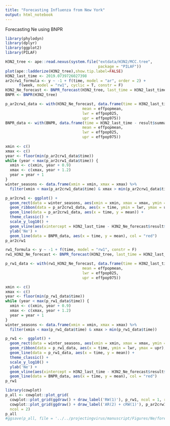 ```yaml
---
title: "Forecasting Influenza from New York"
output: html_notebook
---
```


Forecasting Ne using BNPR

```r
library(phylodyn)
library(dplyr)
library(ggplot2)
library(PILAF)

H3N2_tree <- ape::read.nexus(system.file("extdata/H3N2/MCC.tree",
                                         package = "PILAF"))
plot(ape::ladderize(H3N2_tree),show.tip.label=FALSE)
H3N2_last_time <- 2019.0739726027398
ar2crw1_formula <- y ~ -1 + f(time, model = "ar", order = 2) +
      f(week, model = "rw1", cyclic = T, constr = F)
H3N2_Ne_forecast <- BNPR_forecast(H3N2_tree, last_time = H3N2_last_time, formula = ar2crw1_formula, pred = 20)
BNPR <- BNPR(H3N2_tree)
```

```r
p_ar2crw1_data <- with(H3N2_Ne_forecast, data.frame(time = H3N2_last_time - result$summary.random$time$ID,
                                  mean = effpopmean, 
                                  lwr = effpop025,
                                  upr = effpop975))
BNPR_data <- with(BNPR, data.frame(time = H3N2_last_time - result$summary.random$time$ID,
                                  mean = effpopmean, 
                                  lwr = effpop025,
                                  upr = effpop975)) 
  
xmin <- c()
xmax <- c()
year <- floor(min(p_ar2crw1_data$time))
while (year < max(p_ar2crw1_data$time)) {
  xmin <- c(xmin, year + 0.9)
  xmax <- c(xmax, year + 1.2)
  year = year + 1
}
winter_seasons <- data.frame(xmin = xmin, xmax = xmax) %>%
  filter(xmin < max(p_ar2crw1_data$time) & xmax > min(p_ar2crw1_data$time))

p_ar2crw1 <- ggplot() +
  geom_rect(data = winter_seasons, aes(xmin = xmin, xmax = xmax, ymin = min(p_ar2crw1_data$lwr), ymax = max(p_ar2crw1_data$upr)), fill = 'steelblue', alpha = 0.1) +
  geom_ribbon(data = p_ar2crw1_data, aes(x = time, ymin = lwr, ymax = upr), fill = 'gray', alpha = 0.3) +
  geom_line(data = p_ar2crw1_data, aes(x = time, y = mean)) +
  theme_classic() +
  scale_y_log10() +
  geom_vline(aes(xintercept = H3N2_last_time - H3N2_Ne_forecast$result$summary.random$time$ID[21]), linetype = 'dotdash') +
  ylab('Ne') + 
  geom_line(data = BNPR_data, aes(x = time, y = mean), col = "red") 
p_ar2crw1
```


```r
rw1_formula <- y ~ -1 + f(time, model = "rw1", constr = F) 
rw1_H3N2_Ne_forecast <- BNPR_forecast(H3N2_tree, last_time = H3N2_last_time, formula = ar2crw1_formula, pred = 20)
``` 

```r
p_rw1_data <- with(rw1_H3N2_Ne_forecast, data.frame(time = H3N2_last_time - result$summary.random$time$ID,
                                  mean = effpopmean, 
                                  lwr = effpop025,
                                  upr = effpop975)) 

xmin <- c()
xmax <- c()
year <- floor(min(p_rw1_data$time))
while (year < max(p_rw1_data$time)) {
  xmin <- c(xmin, year + 0.9)
  xmax <- c(xmax, year + 1.2)
  year = year + 1
}
winter_seasons <- data.frame(xmin = xmin, xmax = xmax) %>%
  filter(xmin < max(p_rw1_data$time) & xmax > min(p_rw1_data$time))

p_rw1 <-  ggplot() +
  geom_rect(data = winter_seasons, aes(xmin = xmin, xmax = xmax, ymin = min(p_rw1_data$lwr), ymax = max(p_rw1_data$upr)), fill = 'steelblue', alpha = 0.1) +
  geom_ribbon(data = p_rw1_data, aes(x = time, ymin = lwr, ymax = upr), fill = 'gray', alpha = 0.3) +
  geom_line(data = p_rw1_data, aes(x = time, y = mean)) +
  theme_classic() +
  scale_y_log10() +
  ylab('Ne') + 
  geom_vline(aes(xintercept = H3N2_last_time - H3N2_Ne_forecast$result$summary.random$time$ID[21]), linetype = 'dotdash') +
  geom_line(data = BNPR_data, aes(x = time, y = mean), col = "red")  
p_rw1
```

```r
library(cowplot)
p_all <- cowplot::plot_grid(
  cowplot::plot_grid(ggdraw() + draw_label('RW(1)'), p_rw1, ncol = 1, rel_heights = c(0.1, 1)), 
  cowplot::plot_grid(ggdraw() + draw_label('AR(2) + cRW(1)'), p_ar2crw1 + theme(axis.title.y = element_blank()),  rel_heights = c(0.1, 1), ncol = 1), 
  ncol = 2)
p_all
#ggsave(p_all, file = '../../projectingvirus/manuscript/Figures/Ne/forecast_Ne.pdf', width = 6, height = 3)
```
